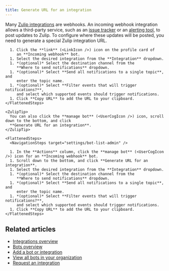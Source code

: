 ```yaml
---
title: Generate URL for an integration
---
```



Many [Zulip integrations](/integrations/) are webhooks. An incoming webhook
integration allows a third-party service, such as an [issue
tracker](/integrations/doc/github) or an [alerting
tool](/integrations/doc/pagerduty), to post updates to Zulip. To configure
where these updates will be posted, you need to generate a special Zulip
integration URL.

<Tabs>
  <TabItem label="Via personal settings">
    <FlattenedSteps>
      <NavigationSteps target="settings/your-bots" />

      1. Click the **link** (<LinkIcon />) icon on the profile card of
         an **Incoming webhook** bot.
      1. Select the desired integration from the **Integration** dropdown.
      1. *(optional)* Select the destination channel from the
         **Where to send notifications** dropdown.
      1. *(optional)* Select **Send all notifications to a single topic**, and
         enter the topic name.
      1. *(optional)* Select **Filter events that will trigger notifications?**,
         and select which supported events should trigger notifications.
      1. Click **Copy URL** to add the URL to your clipboard.
    </FlattenedSteps>

    <ZulipTip>
      You can also click the **manage bot** (<UserCogIcon />) icon, scroll down to the bottom, and click
      **Generate URL for an integration**.
    </ZulipTip>
  </TabItem>

  <TabItem label="Via organization settings">
    <AdminOnly />

    <FlattenedSteps>
      <NavigationSteps target="settings/bot-list-admin" />

      1. In the **Actions** column, click the **manage bot** (<UserCogIcon />) icon for an **Incoming webhook** bot.
      1. Scroll down to the bottom, and click **Generate URL for an integration**.
      1. Select the desired integration from the **Integration** dropdown.
      1. *(optional)* Select the destination channel from the
         **Where to send notifications** dropdown.
      1. *(optional)* Select **Send all notifications to a single topic**, and
         enter the topic name.
      1. *(optional)* Select **Filter events that will trigger notifications?**,
         and select which supported events should trigger notifications.
      1. Click **Copy URL** to add the URL to your clipboard.
    </FlattenedSteps>
  </TabItem>
</Tabs>

## Related articles

* [Integrations overview](/help/integrations-overview)
* [Bots overview](/help/bots-overview)
* [Add a bot or integration](/help/add-a-bot-or-integration)
* [View all bots in your organization](/help/view-all-bots-in-your-organization)
* [Request an integration](/help/request-an-integration)
